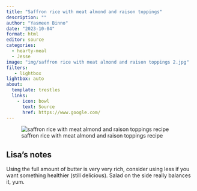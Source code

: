 ```yaml
---
title: "Saffron rice with meat almond and raison toppings"
description: ""
author: "Yasmeen Binno"
date: "2023-10-04"
format: html
editor: source
categories:
  - hearty-meal
  - Jesse
image: "img/saffron rice with meat almond and raison toppings 2.jpg"
filters:
   - lightbox
lightbox: auto
about:
  template: trestles
  links:
    - icon: bowl
      text: Source
      href: https://www.google.com/
---
```


![saffron rice with meat almond and raison toppings recipe](img/saffron rice with meat almond and raison toppings.jpg)

## Lisa's notes

Using the full amount of butter is very very rich, consider using less if you want something healthier (still delicious). Salad on the side really balances it, yum. 
